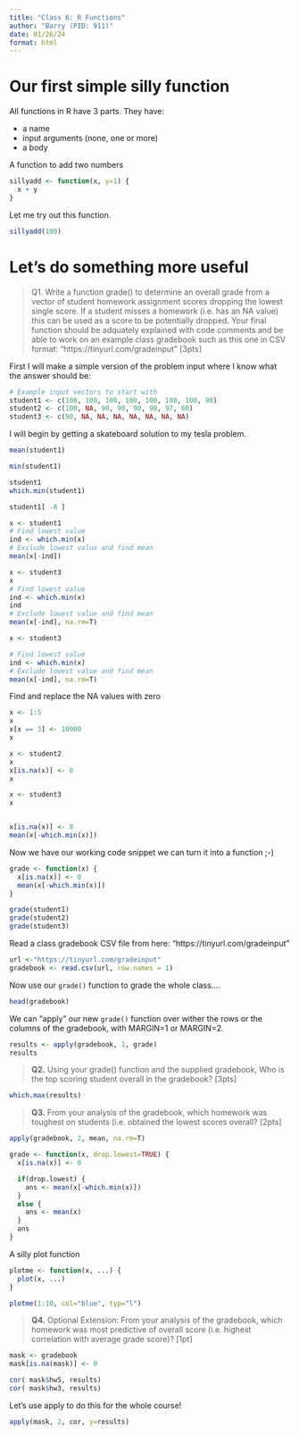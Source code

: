 ```yaml
---
title: "Class 6: R Functions"
author: "Barry (PID: 911)"
date: 01/26/24
format: html
---
```


# Our first simple silly function

All functions in R have 3 parts. They have:

- a name
- input arguments (none, one or more)
- a body

A function to add two numbers

```r
sillyadd <- function(x, y=1) {
  x + y
}
```

Let me try out this function.

```r
sillyadd(100)

```

# Let's do something more useful

> Q1. Write a function grade() to determine an overall grade from a vector of student homework assignment scores dropping the lowest single score. If a student misses a homework (i.e. has an NA value) this can be used as a score to be potentially dropped. Your final function should be adquately explained with code comments and be able to work on an example class gradebook such as this one in CSV format: “https://tinyurl.com/gradeinput” [3pts]


First I will make a simple version of the problem input where I know what the answer should be:

```r
# Example input vectors to start with
student1 <- c(100, 100, 100, 100, 100, 100, 100, 90)
student2 <- c(100, NA, 90, 90, 90, 90, 97, 80)
student3 <- c(90, NA, NA, NA, NA, NA, NA, NA)
```

I will begin by getting a skateboard solution to my tesla problem.

```r
mean(student1)
```

```r
min(student1)
```

```r
student1
which.min(student1)
```

```r
student1[ -8 ]
```

```r
x <- student1
# Find lowest value
ind <- which.min(x)
# Exclude lowest value and find mean
mean(x[-ind])
```


```r
x <- student3
x
# Find lowest value
ind <- which.min(x)
ind
# Exclude lowest value and find mean
mean(x[-ind], na.rm=T)
```

```r
x <- student3

# Find lowest value
ind <- which.min(x)
# Exclude lowest value and find mean
mean(x[-ind], na.rm=T)

```

Find and replace the NA values with zero

```r
x <- 1:5
x
x[x == 3] <- 10000
x
```

```r
x <- student2
x
x[is.na(x)] <- 0
x
```



```r
x <- student3
x


x[is.na(x)] <- 0
mean(x[-which.min(x)])
```
Now we have our working code snippet we can turn it into a function ;-)

```r
grade <- function(x) {
  x[is.na(x)] <- 0
  mean(x[-which.min(x)])
}
```

```r
grade(student1)
grade(student2)
grade(student3)

```

Read a class gradebook CSV file from here: “https://tinyurl.com/gradeinput"

```r
url <-"https://tinyurl.com/gradeinput"
gradebook <- read.csv(url, row.names = 1)
```

Now use our `grade()` function to grade the whole class....

```r
head(gradebook)
```

We can "apply" our new `grade()` function over wither the rows or the columns of the gradebook, with MARGIN=1 or MARGIN=2.


```r
results <- apply(gradebook, 1, grade)
results
```

> **Q2.** Using your grade() function and the supplied gradebook, Who is the top scoring student overall in the gradebook? [3pts]

```r
which.max(results)
```

> **Q3.** From your analysis of the gradebook, which homework was toughest on students (i.e. obtained the lowest scores overall? [2pts]

```r
apply(gradebook, 2, mean, na.rm=T)
```


```r
grade <- function(x, drop.lowest=TRUE) {
  x[is.na(x)] <- 0

  if(drop.lowest) {
    ans <- mean(x[-which.min(x)])
  }
  else {
    ans <- mean(x)
  }
  ans
}
```






A silly plot function

```r

plotme <- function(x, ...) {
  plot(x, ...)
}

plotme(1:10, col="blue", typ="l")
```

> **Q4.** Optional Extension: From your analysis of the gradebook, which homework was most predictive of overall score (i.e. highest correlation with average grade score)? [1pt]

```r
mask <- gradebook
mask[is.na(mask)] <- 0

cor( mask$hw5, results)
cor( mask$hw3, results)
```

Let's use apply to do this for the whole course!

```r
apply(mask, 2, cor, y=results)
```


